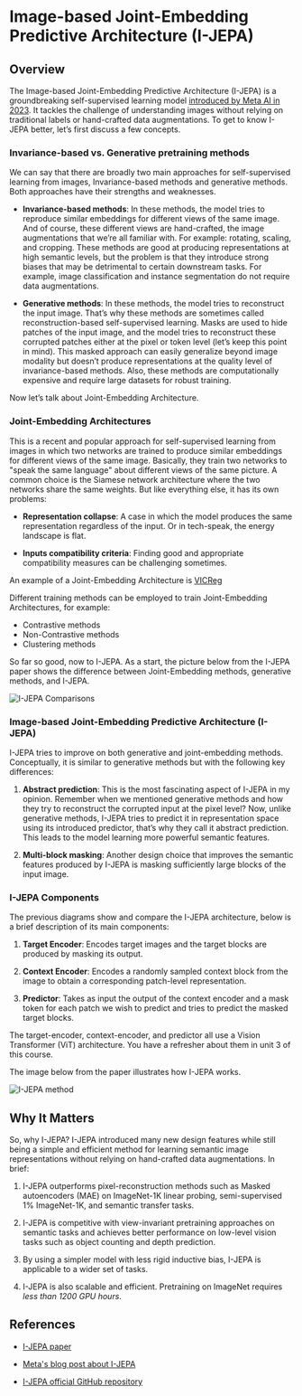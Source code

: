# Image-based Joint-Embedding Predictive Architecture (I-JEPA)

## Overview

The Image-based Joint-Embedding Predictive Architecture (I-JEPA) is a groundbreaking self-supervised learning model [introduced by Meta AI in 2023](https://ai.meta.com/blog/yann-lecun-ai-model-i-jepa/). It tackles the challenge of understanding images without relying on traditional labels or hand-crafted data augmentations.
To get to know I-JEPA better, let’s first discuss a few concepts.

### Invariance-based vs. Generative pretraining methods

We can say that there are broadly two main approaches for self-supervised learning from images, Invariance-based methods and generative methods. Both approaches have their strengths and weaknesses.

- **Invariance-based methods**: In these methods, the model tries to reproduce similar embeddings for different views of the same image. And of course, these different views are hand-crafted, the image augmentations that we’re all familiar with. For example: rotating, scaling, and cropping. These methods are good at producing representations at high semantic levels, but the problem is that they introduce strong biases that may be detrimental to certain downstream tasks. For example, image classification and instance segmentation do not require data augmentations.

- **Generative methods**: In these methods, the model tries to reconstruct the input image. That’s why these methods are sometimes called reconstruction-based self-supervised learning. Masks are used to hide patches of the input image, and the model tries to reconstruct these corrupted patches either at the pixel or token level (let’s keep this point in mind). This masked approach can easily generalize beyond image modality but doesn’t produce representations at the quality level of invariance-based methods. Also, these methods are computationally expensive and require large datasets for robust training.

Now let’s talk about Joint-Embedding Architecture.

### Joint-Embedding Architectures

This is a recent and popular approach for self-supervised learning from images in which two networks are trained to produce similar embeddings for different views of the same image. Basically, they train two networks to "speak the same language" about different views of the same picture. A common choice is the Siamese network architecture where the two networks share the same weights. But like everything else, it has its own problems:

- **Representation collapse**: A case in which the model produces the same representation regardless of the input. Or in tech-speak, the energy landscape is flat.

- **Inputs compatibility criteria**: Finding good and appropriate compatibility measures can be challenging sometimes.

An example of a Joint-Embedding Architecture is [VICReg](https://arxiv.org/abs/2105.04906)

<Tip>
Different training methods can be employed to train Joint-Embedding Architectures, for example:

- Contrastive methods
- Non-Contrastive methods
- Clustering methods
</Tip>

So far so good, now to I-JEPA. As a start, the picture below from the I-JEPA paper shows the difference between Joint-Embedding methods, generative methods, and I-JEPA.

![I-JEPA Comparisons](https://huggingface.co/datasets/hf-vision/course-assets/resolve/main/i-jepa-1.png?download=true)

### Image-based Joint-Embedding Predictive Architecture (I-JEPA)

I-JEPA tries to improve on both generative and joint-embedding methods. Conceptually, it is similar to generative methods but with the following key differences:

1. **Abstract prediction**: This is the most fascinating aspect of I-JEPA in my opinion. Remember when we mentioned generative methods and how they try to reconstruct the corrupted input at the pixel level? Now, unlike generative methods, I-JEPA tries to predict it in representation space using its introduced predictor, that’s why they call it abstract prediction. This leads to the model learning more powerful semantic features.

2. **Multi-block masking**: Another design choice that improves the semantic features produced by I-JEPA is masking sufficiently large blocks of the input image.

### I-JEPA Components

The previous diagrams show and compare the I-JEPA architecture, below is a brief description of its main components:

1. **Target Encoder**: Encodes target images and the target blocks are produced by masking its output.

2. **Context Encoder**: Encodes a randomly sampled context block from the image to obtain a corresponding patch-level representation.

3. **Predictor**: Takes as input the output of the context encoder and a mask token for each patch we wish to predict and tries to predict the masked target blocks.

The target-encoder, context-encoder, and predictor all use a Vision Transformer (ViT) architecture. You have a refresher about them in unit 3 of this course.

The image below from the paper illustrates how I-JEPA works.

![I-JEPA method](https://huggingface.co/datasets/hf-vision/course-assets/resolve/main/i-jepa-2.png?download=true)

## Why It Matters

So, why I-JEPA? I-JEPA introduced many new design features while still being a simple and efficient method for learning semantic image representations without relying on hand-crafted data augmentations. In brief:

1. I-JEPA outperforms pixel-reconstruction methods such as Masked autoencoders (MAE) on ImageNet-1K linear probing, semi-supervised 1% ImageNet-1K, and semantic transfer tasks.

2. I-JEPA is competitive with view-invariant pretraining approaches on semantic tasks and achieves better performance on low-level vision tasks such as object counting and depth prediction.

3. By using a simpler model with less rigid inductive bias, I-JEPA is applicable to a wider set of tasks.

4. I-JEPA is also scalable and efficient. Pretraining on ImageNet requires *less than 1200 GPU hours*.

## References

- [I-JEPA paper](https://arxiv.org/abs/2301.08243)

- [Meta's blog post about I-JEPA](https://ai.meta.com/blog/yann-lecun-ai-model-i-jepa/)

- [I-JEPA official GitHub repository](https://github.com/facebookresearch/ijepa)




